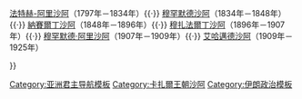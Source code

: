 {{Navbox
|name = 卡扎爾王朝沙阿
|title = 卡扎爾王朝沙阿
|titlestyle = background:#B22222;color:Gold;

|list1 = <div>
[[阿迦·穆罕默德汗]]（1794年－1797年）{{·}}
[[法特赫-阿里沙阿]]（1797年－1834年）{{·}}
[[穆罕默德沙阿]]（1834年－1848年）{{·}}
[[納賽爾丁沙阿]]（1848年－1896年）{{·}}
[[穆扎法爾丁沙阿]]（1896年－1907年）{{·}}
[[穆罕默德·阿里沙阿]]（1907年－1909年）{{·}}
[[艾哈邁德沙阿]]（1909年－1925年）
</div>
}}<noinclude>
[[Category:亚洲君主导航模板]]
[[Category:卡扎爾王朝沙阿]]
[[Category:伊朗政治模板]]
</noinclude>